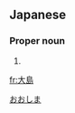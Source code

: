 ==Japanese==
{{ja-kanjitab|大|島}}

===Proper noun===
{{ja-pos|proper|おおしま}}

# {{surname|lang=ja}}

[[Category:Japanese surnames|おおしま]]

[[fr:大島]]